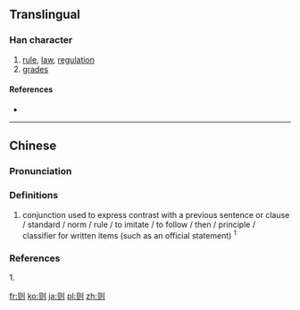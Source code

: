 {{also|則}}
==Translingual==

===Han character===
{{Han char|rn=18|rad=刀|as=04|sn=6|four=|canj=月人中弓 (BOLN)|ids=⿰[[贝]][[刂]]}}

# [[rule]], [[law]], [[regulation]]
# [[grade]]s

====References====
* {{Han ref|kx=0137.301|hdz=10326.050|uh=5219|ud=21017}}

----

==Chinese==
{{zh-hanzi-box|则|[[則]]}}

===Pronunciation===
{{zh-pron
|m=zé
|c=zak1
|mc=y
|oc=y
|ma=Zh-zé.ogg
|cat=n
}}

===Definitions===

# conjunction used to express contrast with a previous sentence or clause / standard / norm / rule / to imitate / to follow / then / principle / classifier for written items (such as an official statement) <sup>1</sup>

===References===
1. {{R:CC-CEDICT}}

[[fr:则]]
[[ko:则]]
[[ja:则]]
[[pl:则]]
[[zh:则]]